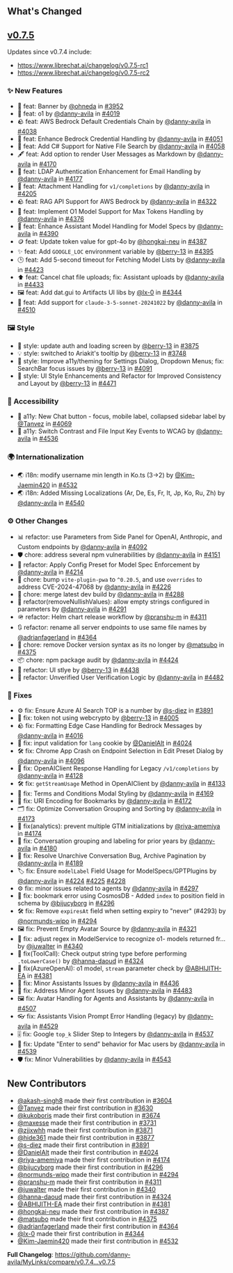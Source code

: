 ## What's Changed

## [v0.7.5](https://www.librechat.ai/changelog/v0.7.5)

Updates since v0.7.4 include:
- https://www.librechat.ai/changelog/v0.7.5-rc1
- https://www.librechat.ai/changelog/v0.7.5-rc2

### ✨ New Features

* 🚀 feat: Banner by [@ohneda](https://github.com/ohneda) in [#3952](https://github.com/danny-avila/MyLinks/pull/3952)
* 🚀 feat: o1 by [@danny-avila](https://github.com/danny-avila) in [#4019](https://github.com/danny-avila/MyLinks/pull/4019)
* 🪨 feat: AWS Bedrock Default Credentials Chain by [@danny-avila](https://github.com/danny-avila) in [#4038](https://github.com/danny-avila/MyLinks/pull/4038)
* 🔐 feat: Enhance Bedrock Credential Handling by [@danny-avila](https://github.com/danny-avila) in [#4051](https://github.com/danny-avila/MyLinks/pull/4051)
* 📁 feat: Add C# Support for Native File Search by [@danny-avila](https://github.com/danny-avila) in [#4058](https://github.com/danny-avila/MyLinks/pull/4058)
* 🖋️ feat: Add option to render User Messages as Markdown by [@danny-avila](https://github.com/danny-avila) in [#4170](https://github.com/danny-avila/MyLinks/pull/4170)
* 📧 feat: LDAP Authentication Enhancement for Email Handling by [@danny-avila](https://github.com/danny-avila) in [#4177](https://github.com/danny-avila/MyLinks/pull/4177)
* 📎 feat: Attachment Handling for `v1/completions` by [@danny-avila](https://github.com/danny-avila) in [#4205](https://github.com/danny-avila/MyLinks/pull/4205)
* 🪨 feat: RAG API Support for AWS Bedrock by [@danny-avila](https://github.com/danny-avila) in [#4322](https://github.com/danny-avila/MyLinks/pull/4322)
* 🧠 feat: Implement O1 Model Support for Max Tokens Handling by [@danny-avila](https://github.com/danny-avila) in [#4376](https://github.com/danny-avila/MyLinks/pull/4376)
* 🤖 feat: Enhance Assistant Model Handling for Model Specs by [@danny-avila](https://github.com/danny-avila) in [#4390](https://github.com/danny-avila/MyLinks/pull/4390)
* 🪙 feat: Update token value for gpt-4o by [@hongkai-neu](https://github.com/hongkai-neu) in [#4387](https://github.com/danny-avila/MyLinks/pull/4387)
* ✨ feat: Add `GOOGLE_LOC` environment variable by [@berry-13](https://github.com/berry-13) in [#4395](https://github.com/danny-avila/MyLinks/pull/4395)
* 🕒 feat: Add 5-second timeout for Fetching Model Lists by [@danny-avila](https://github.com/danny-avila) in [#4423](https://github.com/danny-avila/MyLinks/pull/4423)
* ⬆️ feat: Cancel chat file uploads; fix: Assistant uploads by [@danny-avila](https://github.com/danny-avila) in [#4433](https://github.com/danny-avila/MyLinks/pull/4433)
* 🖼️ feat: Add dat.gui to Artifacts UI libs by [@lx-0](https://github.com/lx-0) in [#4344](https://github.com/danny-avila/MyLinks/pull/4344)
* 🤖 feat: Add support for `claude-3-5-sonnet-20241022`  by [@danny-avila](https://github.com/danny-avila) in [#4510](https://github.com/danny-avila/MyLinks/pull/4510)

### 🖼️ Style

* 🔐 style: update auth and loading screen by [@berry-13](https://github.com/berry-13) in [#3875](https://github.com/danny-avila/MyLinks/pull/3875)
* 💡 style: switched to Ariakit's tooltip by [@berry-13](https://github.com/berry-13) in [#3748](https://github.com/danny-avila/MyLinks/pull/3748)
* 👐 style: Improve a11y/theming for Settings Dialog, Dropdown Menus; fix: SearchBar focus issues by [@berry-13](https://github.com/berry-13) in [#4091](https://github.com/danny-avila/MyLinks/pull/4091)
* 🎨 style: UI Style Enhancements and Refactor for Improved Consistency and Layout by [@berry-13](https://github.com/berry-13) in [#4471](https://github.com/danny-avila/MyLinks/pull/4471)

### 👐 Accessibility

* 👐 a11y: New Chat button - focus, mobile label, collapsed sidebar label by [@Tanvez](https://github.com/Tanvez) in [#4069](https://github.com/danny-avila/MyLinks/pull/4069)
* 🔘 a11y: Switch Contrast and File Input Key Events to WCAG by [@danny-avila](https://github.com/danny-avila) in [#4536](https://github.com/danny-avila/MyLinks/pull/4536)

### 🌍 Internationalization

* 🌏 i18n: modify username min length in Ko.ts (3→2) by [@Kim-Jaemin420](https://github.com/Kim-Jaemin420) in [#4532](https://github.com/danny-avila/MyLinks/pull/4532)
* 🌏 i18n: Added Missing Localizations (Ar, De, Es, Fr, It, Jp, Ko, Ru, Zh) by [@danny-avila](https://github.com/danny-avila) in [#4540](https://github.com/danny-avila/MyLinks/pull/4540)

### ⚙️ Other Changes

* 📊 refactor: use Parameters from Side Panel for OpenAI, Anthropic, and Custom endpoints by [@danny-avila](https://github.com/danny-avila) in [#4092](https://github.com/danny-avila/MyLinks/pull/4092)
* 🛡️ chore: address several npm vulnerabilities by [@danny-avila](https://github.com/danny-avila) in [#4151](https://github.com/danny-avila/MyLinks/pull/4151)
* 🔄 refactor: Apply Config Preset for Model Spec Enforcement by [@danny-avila](https://github.com/danny-avila) in [#4214](https://github.com/danny-avila/MyLinks/pull/4214)
* 🧹 chore: bump `vite-plugin-pwa` to `^0.20.5`, and use `overrides` to address CVE-2024-47068 by [@danny-avila](https://github.com/danny-avila) in [#4226](https://github.com/danny-avila/MyLinks/pull/4226)
* 🚧 chore: merge latest dev build by [@danny-avila](https://github.com/danny-avila) in [#4288](https://github.com/danny-avila/MyLinks/pull/4288)
* 👷 refactor(removeNullishValues): allow empty strings configured in parameters by [@danny-avila](https://github.com/danny-avila) in [#4291](https://github.com/danny-avila/MyLinks/pull/4291)
* 🪖 refactor: Helm chart release workflow by [@pranshu-m](https://github.com/pranshu-m) in [#4311](https://github.com/danny-avila/MyLinks/pull/4311)
* 🔃 refactor: rename all server endpoints to use same file names by [@adrianfagerland](https://github.com/adrianfagerland) in [#4364](https://github.com/danny-avila/MyLinks/pull/4364)
* 🐋 chore: remove Docker version syntax as its no longer by [@matsubo](https://github.com/matsubo) in [#4375](https://github.com/danny-avila/MyLinks/pull/4375)
* 📦 chore: npm package audit by [@danny-avila](https://github.com/danny-avila) in [#4424](https://github.com/danny-avila/MyLinks/pull/4424)
* 🎨 refactor: UI stlye by [@berry-13](https://github.com/berry-13) in [#4438](https://github.com/danny-avila/MyLinks/pull/4438)
* 🔐 refactor: Unverified User Verification Logic by [@danny-avila](https://github.com/danny-avila) in [#4482](https://github.com/danny-avila/MyLinks/pull/4482)

### 🔧 Fixes

* ⚙️ fix: Ensure Azure AI Search TOP is a number by [@s-diez](https://github.com/s-diez) in [#3891](https://github.com/danny-avila/MyLinks/pull/3891)
* 🔐 fix: token not using webcrypto by [@berry-13](https://github.com/berry-13) in [#4005](https://github.com/danny-avila/MyLinks/pull/4005)
* 🪨 fix: Formatting Edge Case Handling for Bedrock Messages by [@danny-avila](https://github.com/danny-avila) in [#4016](https://github.com/danny-avila/MyLinks/pull/4016)
* 🍪 fix: input validation for `lang` cookie by [@DanielAlt](https://github.com/DanielAlt) in [#4024](https://github.com/danny-avila/MyLinks/pull/4024)
* 🛠️ fix: Chrome App Crash on Endpoint Selection in Edit Preset Dialog by [@danny-avila](https://github.com/danny-avila) in [#4096](https://github.com/danny-avila/MyLinks/pull/4096)
* 🔧 fix: OpenAIClient Response Handling for Legacy `/v1/completions` by [@danny-avila](https://github.com/danny-avila) in [#4128](https://github.com/danny-avila/MyLinks/pull/4128)
* 🛠️ fix: `getStreamUsage` Method in OpenAIClient  by [@danny-avila](https://github.com/danny-avila) in [#4133](https://github.com/danny-avila/MyLinks/pull/4133)
* 🎨 fix: Terms and Conditions Modal Styling by [@danny-avila](https://github.com/danny-avila) in [#4169](https://github.com/danny-avila/MyLinks/pull/4169)
* 🔖 fix: URI Encoding for Bookmarks by [@danny-avila](https://github.com/danny-avila) in [#4172](https://github.com/danny-avila/MyLinks/pull/4172)
* 🗂️ fix: Optimize Conversation Grouping and Sorting by [@danny-avila](https://github.com/danny-avila) in [#4173](https://github.com/danny-avila/MyLinks/pull/4173)
* 🐛 fix(analytics): prevent multiple GTM initializations by [@riya-amemiya](https://github.com/riya-amemiya) in [#4174](https://github.com/danny-avila/MyLinks/pull/4174)
* 📅 fix: Conversation grouping and labeling for prior years by [@danny-avila](https://github.com/danny-avila) in [#4180](https://github.com/danny-avila/MyLinks/pull/4180)
* 🧹 fix: Resolve Unarchive Conversation Bug, Archive Pagination by [@danny-avila](https://github.com/danny-avila) in [#4189](https://github.com/danny-avila/MyLinks/pull/4189)
* 🏷️ fix: Ensure `modelLabel` Field Usage for ModelSpecs/GPTPlugins by [@danny-avila](https://github.com/danny-avila) in [#4224](https://github.com/danny-avila/MyLinks/pull/4224) [#4225](https://github.com/danny-avila/MyLinks/pull/4225) [#4228](https://github.com/danny-avila/MyLinks/pull/4228)
* ⚙️ fix: minor issues related to agents by [@danny-avila](https://github.com/danny-avila) in [#4297](https://github.com/danny-avila/MyLinks/pull/4297)
* 🔖 fix: bookmark error using CosmosDB - Added `index` to position field in schema by [@bijucyborg](https://github.com/bijucyborg) in [#4296](https://github.com/danny-avila/MyLinks/pull/4296)
* 🛠️ fix: Remove `expiresAt` field when setting expiry to "never" (#4293) by [@normunds-wipo](https://github.com/normunds-wipo) in [#4294](https://github.com/danny-avila/MyLinks/pull/4294)
* 🖼️ fix: Prevent Empty Avatar Source by [@danny-avila](https://github.com/danny-avila) in [#4321](https://github.com/danny-avila/MyLinks/pull/4321)
* 💬 fix: adjust regex in ModelService to recognize o1- models returned fr… by [@juwalter](https://github.com/juwalter) in [#4340](https://github.com/danny-avila/MyLinks/pull/4340)
* 🔨 fix(ToolCall): Check output string type before performing `.toLowerCase()` by [@hanna-daoud](https://github.com/hanna-daoud) in [#4324](https://github.com/danny-avila/MyLinks/pull/4324)
* 🔨 fix(AzureOpenAI): o1 model, `stream` parameter check by [@ABHIJITH-EA](https://github.com/ABHIJITH-EA) in [#4381](https://github.com/danny-avila/MyLinks/pull/4381)
* 🤖 fix: Minor Assistants Issues by [@danny-avila](https://github.com/danny-avila) in [#4436](https://github.com/danny-avila/MyLinks/pull/4436)
* 🤖 fix: Address Minor Agent Issues by [@danny-avila](https://github.com/danny-avila) in [#4483](https://github.com/danny-avila/MyLinks/pull/4483)
* 🖼️ fix: Avatar Handling for Agents and Assistants by [@danny-avila](https://github.com/danny-avila) in [#4507](https://github.com/danny-avila/MyLinks/pull/4507)
* 👓 fix: Assistants Vision Prompt Error Handling (legacy) by [@danny-avila](https://github.com/danny-avila) in [#4529](https://github.com/danny-avila/MyLinks/pull/4529)
* 🎚️ fix: Google `top_k` Slider Step to Integers by [@danny-avila](https://github.com/danny-avila) in [#4537](https://github.com/danny-avila/MyLinks/pull/4537)
* 🍎 fix: Update "Enter to send" behavior for Mac users by [@danny-avila](https://github.com/danny-avila) in [#4539](https://github.com/danny-avila/MyLinks/pull/4539)
* 🛡️ fix: Minor Vulnerabilities by [@danny-avila](https://github.com/danny-avila) in [#4543](https://github.com/danny-avila/MyLinks/pull/4543)

## New Contributors
* [@akash-singh8](https://github.com/akash-singh8) made their first contribution in [#3604](https://github.com/danny-avila/MyLinks/pull/3604)
* [@Tanvez](https://github.com/Tanvez) made their first contribution in [#3630](https://github.com/danny-avila/MyLinks/pull/3630)
* [@kukoboris](https://github.com/kukoboris) made their first contribution in [#3674](https://github.com/danny-avila/MyLinks/pull/3674)
* [@maxesse](https://github.com/maxesse) made their first contribution in [#3731](https://github.com/danny-avila/MyLinks/pull/3731)
* [@zjjxwhh](https://github.com/zjjxwhh) made their first contribution in [#3871](https://github.com/danny-avila/MyLinks/pull/3871)
* [@hide361](https://github.com/hide361) made their first contribution in [#3877](https://github.com/danny-avila/MyLinks/pull/3877)
* [@s-diez](https://github.com/s-diez) made their first contribution in [#3891](https://github.com/danny-avila/MyLinks/pull/3891)
* [@DanielAlt](https://github.com/DanielAlt) made their first contribution in [#4024](https://github.com/danny-avila/MyLinks/pull/4024)
* [@riya-amemiya](https://github.com/riya-amemiya) made their first contribution in [#4174](https://github.com/danny-avila/MyLinks/pull/4174)
* [@bijucyborg](https://github.com/bijucyborg) made their first contribution in [#4296](https://github.com/danny-avila/MyLinks/pull/4296)
* [@normunds-wipo](https://github.com/normunds-wipo) made their first contribution in [#4294](https://github.com/danny-avila/MyLinks/pull/4294)
* [@pranshu-m](https://github.com/pranshu-m) made their first contribution in [#4311](https://github.com/danny-avila/MyLinks/pull/4311)
* [@juwalter](https://github.com/juwalter) made their first contribution in [#4340](https://github.com/danny-avila/MyLinks/pull/4340)
* [@hanna-daoud](https://github.com/hanna-daoud) made their first contribution in [#4324](https://github.com/danny-avila/MyLinks/pull/4324)
* [@ABHIJITH-EA](https://github.com/ABHIJITH-EA) made their first contribution in [#4381](https://github.com/danny-avila/MyLinks/pull/4381)
* [@hongkai-neu](https://github.com/hongkai-neu) made their first contribution in [#4387](https://github.com/danny-avila/MyLinks/pull/4387)
* [@matsubo](https://github.com/matsubo) made their first contribution in [#4375](https://github.com/danny-avila/MyLinks/pull/4375)
* [@adrianfagerland](https://github.com/adrianfagerland) made their first contribution in [#4364](https://github.com/danny-avila/MyLinks/pull/4364)
* [@lx-0](https://github.com/lx-0) made their first contribution in [#4344](https://github.com/danny-avila/MyLinks/pull/4344)
* [@Kim-Jaemin420](https://github.com/Kim-Jaemin420) made their first contribution in [#4532](https://github.com/danny-avila/MyLinks/pull/4532)

**Full Changelog**: https://github.com/danny-avila/MyLinks/compare/v0.7.4...v0.7.5